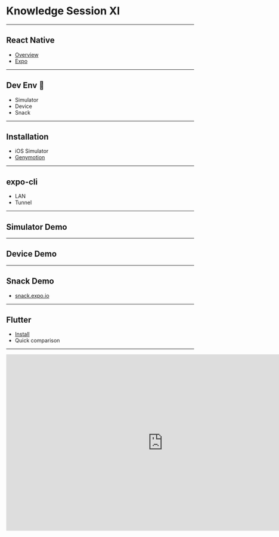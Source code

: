 
<Head>
    <title>Knowledge Session XI 🤯</title>
</Head>

# Knowledge Session XI

---

## React Native

-   [Overview](https://facebook.github.io/react-native/)
-   [Expo](https://expo.io/)

---

## Dev Env 🚀

-   Simulator
-   Device
-   Snack

---

## Installation

-   iOS Simulator
-   [Genymotion](https://www.genymotion.com/fun-zone/)

---

## expo-cli

-   LAN
-   Tunnel

---

## Simulator Demo

---

## Device Demo

---

## Snack Demo

-   [snack.expo.io](https://snack.expo.io/)

---

## Flutter

-   [Install](https://flutter.dev/docs/get-started/install/macos)
-   Quick comparison

---

<iframe
    width="840"
    height="473"
    src="https://www.youtube.com/embed/QHRrlVmECi4"
    frameBorder="0"
    allow="accelerometer; autoplay; encrypted-media; gyroscope; picture-in-picture"
    allowFullScreen
/>

---

## Until Next Time 👋
